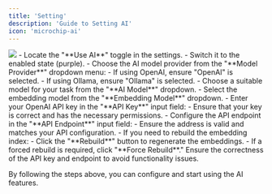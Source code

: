 ```yaml
---
title: 'Setting'
description: 'Guide to Setting AI'
icon: 'microchip-ai'
---
```


<img className="rounded-2xl" src="/images/2024-11-29-20-23-29.png" />

<AccordionGroup>
  <Accordion icon="toggle-on" title="1. Enable AI" defaultOpen>
    - Locate the "**Use AI**" toggle in the settings.
    - Switch it to the enabled state (purple).
  </Accordion>

  <Accordion icon="server" title="2. Select the Model Provider">
    - Choose the AI model provider from the "**Model Provider**" dropdown menu:
      - If using OpenAI, ensure "OpenAI" is selected.
      - If using Ollama, ensure "Ollama" is selected.
  </Accordion>

  <Accordion icon="robot" title="3. Select the AI Model">
    - Choose a suitable model for your task from the "**AI Model**" dropdown.
  </Accordion>

  <Accordion icon="network-wired" title="4. Set the Embedding Model">
    - Select the embedding model from the "**Embedding Model**" dropdown.
  </Accordion>

  <Accordion icon="key" title="5. Input the API Key">
    - Enter your OpenAI API key in the "**API Key**" input field:
      - Ensure that your key is correct and has the necessary permissions.
  </Accordion>

  <Accordion icon="link" title="6. Set the API Endpoint">
    - Configure the API endpoint in the "**API Endpoint**" input field:
      - Ensure the address is valid and matches your API configuration.
  </Accordion>

  <Accordion icon="arrows-rotate" title="7. Rebuild the Embedding Index">
    - If you need to rebuild the embedding index:
      - Click the "**Rebuild**" button to regenerate the embeddings.
      - If a forced rebuild is required, click "**Force Rebuild**."
  </Accordion>
</AccordionGroup>

<Warning>
Ensure the correctness of the API key and endpoint to avoid functionality issues.
</Warning>

By following the steps above, you can configure and start using the AI features.
